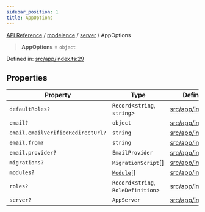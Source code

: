 ```yaml
---
sidebar_position: 1
title: AppOptions
---
```


[API Reference](/api-reference/modelence/server/type-aliases/../../../index) / [modelence](/api-reference/modelence/server/type-aliases/../../index) / [server](/api-reference/modelence/server/type-aliases/../index) / AppOptions

> **AppOptions** = `object`

Defined in: [src/app/index.ts:29](https://github.com/modelence/modelence/blob/05ac1b747aa6f2d488192772f7b7b9435623732b/packages/modelence/src/app/index.ts#L29)

## Properties

| Property | Type | Defined in |
| ------ | ------ | ------ |
| <a id="defaultroles"></a> `defaultRoles?` | `Record`\<`string`, `string`\> | [src/app/index.ts:38](https://github.com/modelence/modelence/blob/05ac1b747aa6f2d488192772f7b7b9435623732b/packages/modelence/src/app/index.ts#L38) |
| <a id="email"></a> `email?` | `object` | [src/app/index.ts:32](https://github.com/modelence/modelence/blob/05ac1b747aa6f2d488192772f7b7b9435623732b/packages/modelence/src/app/index.ts#L32) |
| `email.emailVerifiedRedirectUrl?` | `string` | [src/app/index.ts:35](https://github.com/modelence/modelence/blob/05ac1b747aa6f2d488192772f7b7b9435623732b/packages/modelence/src/app/index.ts#L35) |
| `email.from?` | `string` | [src/app/index.ts:34](https://github.com/modelence/modelence/blob/05ac1b747aa6f2d488192772f7b7b9435623732b/packages/modelence/src/app/index.ts#L34) |
| `email.provider?` | `EmailProvider` | [src/app/index.ts:33](https://github.com/modelence/modelence/blob/05ac1b747aa6f2d488192772f7b7b9435623732b/packages/modelence/src/app/index.ts#L33) |
| <a id="migrations"></a> `migrations?` | `MigrationScript`[] | [src/app/index.ts:39](https://github.com/modelence/modelence/blob/05ac1b747aa6f2d488192772f7b7b9435623732b/packages/modelence/src/app/index.ts#L39) |
| <a id="modules"></a> `modules?` | [`Module`](/api-reference/modelence/server/type-aliases/../classes/Module)[] | [src/app/index.ts:30](https://github.com/modelence/modelence/blob/05ac1b747aa6f2d488192772f7b7b9435623732b/packages/modelence/src/app/index.ts#L30) |
| <a id="roles"></a> `roles?` | `Record`\<`string`, `RoleDefinition`\> | [src/app/index.ts:37](https://github.com/modelence/modelence/blob/05ac1b747aa6f2d488192772f7b7b9435623732b/packages/modelence/src/app/index.ts#L37) |
| <a id="server"></a> `server?` | `AppServer` | [src/app/index.ts:31](https://github.com/modelence/modelence/blob/05ac1b747aa6f2d488192772f7b7b9435623732b/packages/modelence/src/app/index.ts#L31) |
